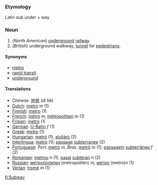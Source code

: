 ===Etymology===
Latin ''sub'' under + way
===Noun===
#(''North American'') [[underground]] [[railway]].
#(''British'') underground walkway, [[tunnel]] for [[pedestrian]]s.

====Synonyms====
*[[metro]]
*[[rapid transit]]
*[[underground]]

====Translations====
*Chinese: [[地铁]] (dì tiě)
*[[Dutch]]: [[metro]] ''m'' (1)
*[[Finnish]]: [[metro]] (1)
*[[French]]: [[métro]] ''m'', [[métropolitain]] ''m'' (1)
*[[Frisian]]: [[metro]] (1)
*[[German]]: [[U-Bahn]] ''f'' (1)
*[[Greek]]: [[metro]] (1)
*[[Hungarian]]: [[metró]] (1), [[aluljáró]] (2)
*[[Interlingua]]: [[metro]] (1); [[passage]] [[subterranee]] (2)
*[[Portuguese]]: ''Port.'' [[metro]] ''m'', ''Bras.'' [[metrô]] ''m'' (1); [[passagem]] [[subterrânea]] ''f'' (2)
*[[Romanian]]: [[metrou]] ''n'' (1), [[pasaj]] [[subteran]] ''n'' (2)
*[[Russian]]: [[метрополитен]] (metropoliten) ''m'', [[метро]] (metro)''n'' (1)
*[[Verlan]]: [[tromé]] ''m'' (1)

[[fi:Subway]]